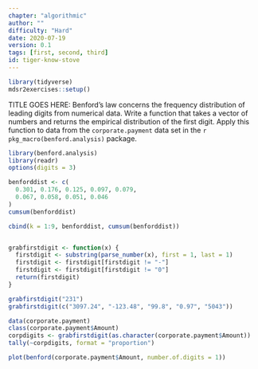 ```yaml
---
chapter: "algorithmic"
author: ""
difficulty: "Hard"
date: 2020-07-19 
version: 0.1
tags: [first, second, third]
id: tiger-know-stove
---
```


```r
library(tidyverse)
mdsr2exercises::setup()
```

TITLE GOES HERE: Benford's law concerns the frequency distribution of leading digits from numerical data.
Write a function that takes a vector of numbers and returns the empirical distribution
of the first digit.  Apply this function to data from the `corporate.payment` data set in the `r pkg_macro(benford.analysis)` package.


 <!--begin-answer-->
```r
library(benford.analysis)
library(readr)
options(digits = 3)

benforddist <- c(
  0.301, 0.176, 0.125, 0.097, 0.079,
  0.067, 0.058, 0.051, 0.046
)
cumsum(benforddist)

cbind(k = 1:9, benforddist, cumsum(benforddist))


grabfirstdigit <- function(x) {
  firstdigit <- substring(parse_number(x), first = 1, last = 1)
  firstdigit <- firstdigit[firstdigit != "-"]
  firstdigit <- firstdigit[firstdigit != "0"]
  return(firstdigit)
}
```

```r

grabfirstdigit("231")
grabfirstdigit(c("3097.24", "-123.48", "99.8", "0.97", "5043"))

data(corporate.payment)
class(corporate.payment$Amount)
corpdigits <- grabfirstdigit(as.character(corporate.payment$Amount))
tally(~corpdigits, format = "proportion")

plot(benford(corporate.payment$Amount, number.of.digits = 1))
```
  <!--end-answer-->


